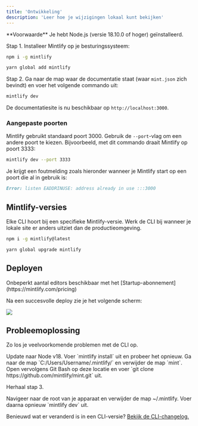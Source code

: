 ```yaml
---
title: 'Ontwikkeling'
description: 'Leer hoe je wijzigingen lokaal kunt bekijken'
---
```


<Info>
  **Voorwaarde** Je hebt Node.js (versie 18.10.0 of hoger) geïnstalleerd.
</Info>

Stap 1. Installeer Mintlify op je besturingssysteem:

<CodeGroup>

```bash npm
npm i -g mintlify
```

```bash yarn
yarn global add mintlify
```

</CodeGroup>

Stap 2. Ga naar de map waar de documentatie staat (waar `mint.json` zich bevindt) en voer het volgende commando uit:

```bash
mintlify dev
```

De documentatiesite is nu beschikbaar op `http://localhost:3000`.

### Aangepaste poorten

Mintlify gebruikt standaard poort 3000. Gebruik de `--port`-vlag om een andere poort te kiezen. Bijvoorbeeld, met dit commando draait Mintlify op poort 3333:

```bash
mintlify dev --port 3333
```

Je krijgt een foutmelding zoals hieronder wanneer je Mintlify start op een poort die al in gebruik is:

```md
Error: listen EADDRINUSE: address already in use :::3000
```

## Mintlify-versies

Elke CLI hoort bij een specifieke Mintlify-versie. Werk de CLI bij wanneer je lokale site er anders uitziet dan de productieomgeving.

<CodeGroup>

```bash npm
npm i -g mintlify@latest
```

```bash yarn
yarn global upgrade mintlify
```

</CodeGroup>

## Deployen

<Tip>
  Onbeperkt aantal editors beschikbaar met het [Startup-abonnement](https://mintlify.com/pricing)
</Tip>

Na een succesvolle deploy zie je het volgende scherm:

<Frame>
  <img src="/images/checks-passed.png" style={{ borderRadius: '0.5rem' }} />
</Frame>

## Probleemoplossing

Zo los je veelvoorkomende problemen met de CLI op.

<AccordionGroup>
  <Accordion title="Mintlify laadt niet">
    Update naar Node v18. Voer `mintlify install` uit en probeer het opnieuw.
  </Accordion>
  <Accordion title="No such file or directory op Windows">
Ga naar de map `C:/Users/Username/.mintlify/` en verwijder de map `mint`.
Open vervolgens Git Bash op deze locatie en voer `git clone
https://github.com/mintlify/mint.git` uit.

Herhaal stap 3.

  </Accordion>
  <Accordion title="Onbekende fout">
    Navigeer naar de root van je apparaat en verwijder de map ~/.mintlify.
    Voer daarna opnieuw `mintlify dev` uit.
  </Accordion>
</AccordionGroup>

Benieuwd wat er veranderd is in een CLI-versie? [Bekijk de CLI-changelog.](/changelog/command-line)
